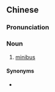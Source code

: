 ==Chinese==
{{zh-forms}}

===Pronunciation===
{{zh-pron
|m=xiǎobā
|c=siu2 baa1
|cat=n
}}

===Noun===
{{zh-noun}}

# {{lb|zh|chiefly|Taiwan|Hong Kong}} [[minibus]] {{gloss|a small bus}}

====Synonyms====
* {{zh-l|麵包車}}

{{zh-cat|Transport}}